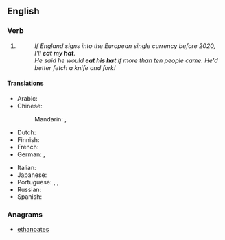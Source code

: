 ==English==

===Verb===
{{head|en|verb|head=[[eat]] [[one's]] [[hat]]}}

# {{context|idiomatic|lang=en}} {{non-gloss definition|Used in a [[result clause]] to express [[disbelief]] in a proposition expressed in a [[conditional clause]].}}
#: ''If England signs into the European single currency before 2020, I'll '''eat my hat'''.''
#: ''He said he would '''eat his hat''' if more than ten people came. He'd better fetch a knife and fork!''

====Translations====
{{trans-top|to express disbelief about a proposition}}
* Arabic: {{t-needed|ar}}
* Chinese:
*: Mandarin: {{t|cmn|字倒過來寫|sc=Hani}}, {{t|cmn|字倒过来写|tr=zì dào guòlái xiě|sc=Hani}}
* Dutch: {{t|nl|zijn hoed opeten}}
* Finnish: {{t|fi|[[syödä]] [[hattu]]nsa}}
* French: {{t+|fr|manger son chapeau}}
* German: {{t|de|ich freß einen Besen, wenn}}, {{t|de|ich will Emil heißen, wenn}}
{{trans-mid}}
* Italian: {{t|it|mangiarsi il cappello}}
* Japanese:{{t|ja|首をやる|tr=kubi o yaru|sc=Jpan}}
* Portuguese: {{t|pt|comer o chapéu}}, {{t|pt|querer ser mico de circo}}, {{t|pt|dar a mão à palmatória}}
* Russian: {{t|ru|давать голову на отсечение|tr=davát’ golovú na otsečénije}}
* Spanish: {{t|es|que me maten si}}
{{trans-bottom}}

===Anagrams===
* [[ethanoates#English|ethanoates]]